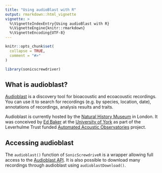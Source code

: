 ```yaml
---
title: "Using audioBlast with R"
output: rmarkdown::html_vignette
vignette: >
  %\VignetteIndexEntry{Using audioBlast with R}
  %\VignetteEngine{knitr::rmarkdown}
  %\VignetteEncoding{UTF-8}
---
```


```r
knitr::opts_chunk$set(
  collapse = TRUE,
  comment = "#>"
)
```

```r
library(sonicscrewdriver)
```

## What is audioblast?

[Audioblast](https://audioblast.org) is a discovery tool for bioacoustic and ecoacoustic recordings. You can use it to search for recordings (e.g. by species, location, date), annotations of recordings, analysis results and traits.

Audioblast is currently hosted by the [Natural History Museum](https://www.nhm.ac.uk/) in London. It was conceived by [Ed Baker](https://ebaker.me.uk) at the [University of York](https://www.york.ac.uk/) as part of the Leverhulme Trust funded [Automated Acoustic Observatories](https://ebaker.me.uk/aao) project.

## Accessing audioblast

The `audioblast()` function of `SonicScrewdriveR` is a wrapper allowing full access to the [Audioblast API](https://api.audioblast.org). It is also possible to download many recordings through audioblast using `audioblastDownload()`.
